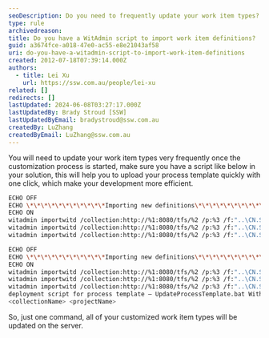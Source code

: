 ```yaml
---
seoDescription: Do you need to frequently update your work item types? This script helps you quickly upload customized process templates with one click, making development more efficient.
type: rule
archivedreason:
title: Do you have a WitAdmin script to import work item definitions?
guid: a3674fce-a018-47e0-ac55-e8e21043af58
uri: do-you-have-a-witadmin-script-to-import-work-item-definitions
created: 2012-07-18T07:39:14.000Z
authors:
  - title: Lei Xu
    url: https://ssw.com.au/people/lei-xu
related: []
redirects: []
lastUpdated: 2024-06-08T03:27:17.000Z
lastUpdatedBy: Brady Stroud [SSW]
lastUpdatedByEmail: bradystroud@ssw.com.au
createdBy: LuZhang
createdByEmail: LuZhang@ssw.com.au
---
```


You will need to update your work item types very frequently once the customization process is started, make sure you have a script like below in your solution, this will help you to upload your process template quickly with one click, which make your development more efficient.
```bash
ECHO OFF
ECHO \*\*\*\*\*\*\*\*\*\*\*Importing new definitions\*\*\*\*\*\*\*\*\*\*\*\*\*\*\*\*\*\*\*\*\*\*\*\*\*\*\*\*\*\*\*
ECHO ON
witadmin importwitd /collection:http://%1:8080/tfs/%2 /p:%3 /f:"..\CN.SAC.TfsProcessTemplate\WorkItem Tracking\TypeDefinitions\Requirement.xml"
witadmin importwitd /collection:http://%1:8080/tfs/%2 /p:%3 /f:"..\CN.SAC.TfsProcessTemplate\WorkItem Tracking\TypeDefinitions\Task.xml"
witadmin importwitd /collection:http://%1:8080/tfs/%2 /p:%3 /f:"..\CN.SAC.TfsProcessTemplate\WorkItem Tracking\TypeDefinitions\Issue.xml"

ECHO OFF
ECHO \*\*\*\*\*\*\*\*\*\*\*Importing new definitions\*\*\*\*\*\*\*\*\*\*\*\*\*\*\*\*\*\*\*\*\*\*\*\*\*\*\*\*\*\*\*
ECHO ON
witadmin importwitd /collection:http://%1:8080/tfs/%2 /p:%3 /f:"..\CN.SAC.TfsProcessTemplate\WorkItem Tracking\TypeDefinitions\Requirement.xml"
witadmin importwitd /collection:http://%1:8080/tfs/%2 /p:%3 /f:"..\CN.SAC.TfsProcessTemplate\WorkItem Tracking\TypeDefinitions\Task.xml"
witadmin importwitd /collection:http://%1:8080/tfs/%2 /p:%3 /f:"..\CN.SAC.TfsProcessTemplate\WorkItem Tracking\TypeDefinitions\Issue.xml" Figure: quick
deployment script for process template – UpdateProcessTemplate.bat With above script, you can execute the command like below UpdateProcessTemplate.bat <serverAddress>
<collectionName> <projectName>
```

So, just one command, all of your customized work item types will be updated on the server.
